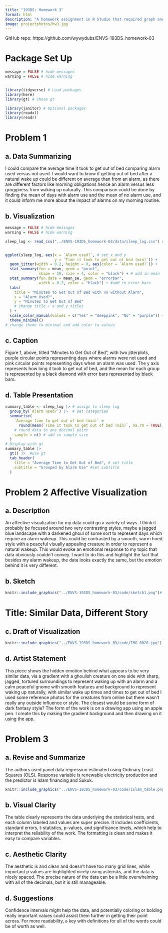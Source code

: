 ```yaml
---
title: "193DS: Homework 3"
format: html
description: "A homework assignment in R Studio that required graph and table data visualization, affective data visualization, and statistical critique. A very challenging assignment that pushed me creatively and technically."
image: projectphotos/hw3.jpg
---
```


GitHub repo: https://github.com/wywydubs/ENVS-193DS_homework-03

# Package Set Up
```r
message = FALSE # hide messages
warning = FALSE # hide warning


library(tidyverse) # Load packages
library(here)
library(gt) # chose gt

library(janitor) # Optional packages
library(readxl)
library(readr)
```



# Problem 1 

## a. Data Summarizing

I could compare the average time it took to get out of bed comparing alarm used
versus not used. I would want to know if getting out of bed after a natural 
wake up could be different on average than from an alarm, as there are different
factors like morning obligations hence an alarm versus less grogginess from 
waking up naturally. This comparison could be done by finding the mean of days
with alarm use and the mean of no alarm use, and it could inform me more about
the impact of alarms on my morning routine. 

## b. Visualization

```r
message = FALSE # hide messages
warning = FALSE # hide warning

sleep_log <- read_csv("../ENVS-193DS_homework-03/data/sleep_log.csv") #read in data


ggplot(sleep_log, aes(x = `Alarm used?`, # set x and y
                      y = `Time it took to get out of bed (min)`)) +
  geom_jitter(width = 0.2, height = 0, aes(color = `Alarm used?`)) +
  stat_summary(fun = mean, geom = "point", 
               shape = 18, size = 4, color = "black") + # add in mean
  stat_summary(fun.data = mean_se, geom = "errorbar", 
               width = 0.2, color = "black") + #add in error bars
  labs(
    title = "Minutes to Get Out of Bed with vs without Alarm", 
    x = "Alarm Used?",
    y = "Minutes to Get Out of Bed"
    # change title + x and y titles
  ) +
  scale_color_manual(values = c("Yes" = "deeppink", "No" = "purple")) +
  theme_minimal()
# change theme to minimal and add color to values

```

## c. Caption

Figure 1, above, titled "Minutes to Get Out of Bed", with two jitterplots,
purple circular points representing days where alarms were not used and pink 
circular points representing days when an alarm was used. The y axis represents
how long it took to get out of bed, and the mean for each group is represented
by a black diamond with error bars represented by black bars. 


## d. Table Presentation

```r
summary_table <- sleep_log |> # assign to sleep log
  group_by(`Alarm used?`) |>  # set categories
  summarise(
    `Average time to get out of bed (min)` = 
      round(mean(`Time it took to get out of bed (min)`, na.rm = TRUE), 1), 
    # round data to one decimal point
    sample = n() # add in sample size
  )
# Display with gt
summary_table |> 
  gt() |>  #use gt
  tab_header(
    title = "Average Time to Get Out of Bed", # set title
    subtitle = "Grouped by Alarm Use" #set subtitle
  )
```


# Problem 2 Affective Visualization

## a. Description

An affective visualization for my data could go a variety of ways. I think it 
probably be focused around two very contrasting styles, maybe a jagged blue
landscape with a darkened ghoul of some sort to represent days which require an 
alarm wakeup. This could be contrasted by a smooth, warm hued style with a
peaceful visually appealing creature in order to represent a natural wakeup. 
This would evoke an emotional response to my topic that data obviously couldn't 
convey. I want to do this and highlight the fact that besides my alarm wakeup,
the data looks exactly the same, but the emotion behind it is very different.


## b. Sketch

```r
knitr::include_graphics("../ENVS-193DS_homework-03/code/sketch1.png")# insert image
```
# Title: Similar Data, Different Story


## c. Draft of Visualization

```r
knitr::include_graphics("../ENVS-193DS_homework-03/code/IMG_0020.jpg") # insert image
```


## d. Artist Statement



This piece shows the hidden emotion behind what appears to be very similar data, 
via a gradient with a ghoulish creature on one side with sharp, jagged, tortured 
surroundings to represent waking up with an alarm and a calm peaceful gnome with 
smooth features and background to represent waking up naturally, with similar 
wake up times and times to get out of bed I used some  reference photos for the 
creatures from online but there wasn't really any outside influence or style. 
The closest would be some form of dark fantasy style? The form of the work is 
on a drawing app using an apple pen. I create this by making the gradient 
background and then drawing on it using the app. 


# Problem 3


## a. Revise and Summarize

The authors used panel data regression estimated using Ordinary Least Squares 
(OLS). Response variable is renewable electricity production and the predictor 
is Islam financing and Sukuk. 

```r
knitr::include_graphics("../ENVS-193DS_homework-03/code/islam_table.png") #add in islam image
```

## b. Visual Clarity

The table clearly represents the data underlying the statistical tests, and 
each column labeled and values are super precise. It includes coefficients, 
standard errors, t-statistics, p-values, and significance levels, which help to
interpret the reliability of the work. The formatting is clean and makes it easy
to compare variables.

## c. Aesthetic Clarity

The aesthetic is and clean and doesn't have too many grid lines, while important 
p values are highlighted nicely using asterisks, and the data is nicely spaced. 
The precise nature of the data can be a little overwhelming with all of the 
decimals, but it is still manageable.

## d. Suggestions

Confidence intervals might help the data, and potentially coloring or bolding 
really important values could assist them further in getting their point across.
For more readability, a key with definitions for all of the words could be of 
worth as well. 



